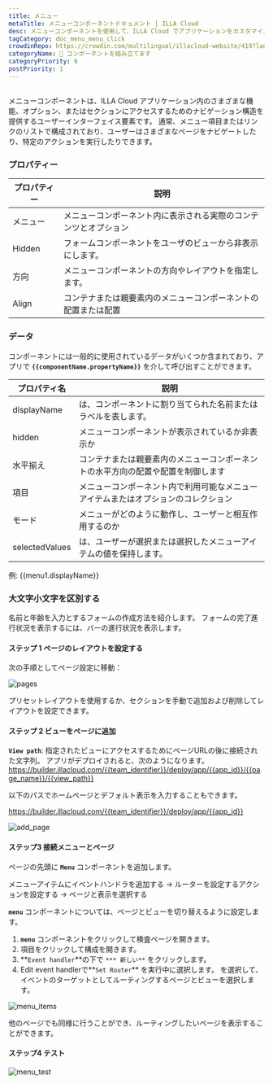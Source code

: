 ```yaml
---
title: メニュー
metaTitle: メニューコンポーネントドキュメント | ILLA Cloud
desc: メニューコンポーネントを使用して、ILLA Cloud でアプリケーションをカスタマイズする方法を学びます。
tagCategory: doc_menu_menu_click
crowdinRepo: https://crowdin.com/multilingual/illacloud-website/419?languages=ja&filter=basic&value=0
categoryName: 🧬 コンポーネントを組み立てます
categoryPriority: 6
postPriority: 1
---
```


## <h2 hidden>メニューとは?</h2>

メニューコンポーネントは、ILLA Cloud アプリケーション内のさまざまな機能、オプション、またはセクションにアクセスするためのナビゲーション構造を提供するユーザーインターフェイス要素です。 通常、メニュー項目またはリンクのリストで構成されており、ユーザーはさまざまなページをナビゲートしたり、特定のアクションを実行したりできます。

### プロパティー

| プロパティー     | 説明                                                                               |
| ---------- | -------------------------------------------------------------------------------- |
| メニュー       | メニューコンポーネント内に表示される実際のコンテンツとオプション                                                 |
| Hidden     | フォームコンポーネントをユーザのビューから非表示にします。                                                    |
| 方向         | メニューコンポーネントの方向やレイアウトを指定します。                                                      |
| Align      | コンテナまたは親要素内のメニューコンポーネントの配置または配置                                                  |

### データ

コンポーネントには一般的に使用されているデータがいくつか含まれており、アプリで **`{{componentName.propertyName}}`** を介して呼び出すことができます。

| プロパティ名          | 説明                                                                                                   |
| --------------- | ---------------------------------------------------------------------------------------------------- |
| displayName     | は、コンポーネントに割り当てられた名前またはラベルを表します。                                                                      |
| hidden          | メニューコンポーネントが表示されているか非表示か                                                                             |
| 水平揃え            | コンテナまたは親要素内のメニューコンポーネントの水平方向の配置や配置を制御します                                                             |
| 項目              | メニューコンポーネント内で利用可能なメニューアイテムまたはオプションのコレクション                                                            |
| モード             | メニューがどのように動作し、ユーザーと相互作用するのか                                                                          |
| selectedValues  | は、ユーザーが選択または選択したメニューアイテムの値を保持します。                                                                    |

例: {{menu1.displayName}}

### 大文字小文字を区別する

名前と年齢を入力とするフォームの作成方法を紹介します。 フォームの完了進行状況を表示するには、バーの進行状況を表示します。

#### ステップ 1 ページのレイアウトを設定する

次の手順としてページ設定に移動：

![pages](https://cdn.illacloud.com/official-website/img/docs/pages.png)

プリセットレイアウトを使用するか、セクションを手動で追加および削除してレイアウトを設定できます。

#### ステップ 2 ビューをページに追加

**`View path`**: 指定されたビューにアクセスするためにページURLの後に接続された文字列。 アプリがデプロイされると、次のようになります。https://builder.illacloud.com/{{team_identifier}}/deploy/app/{{app_id}}/{{page_name}}/{{view_path}}

以下のパスでホームページとデフォルト表示を入力することもできます。

https://builder.illacloud.com/{{team_identifier}}/deploy/app/{{app_id}}

![add_page](https://cdn.illacloud.com/official-website/img/docs/add_page.png)

#### ステップ3 接続メニューとページ

ページの先頭に **`Menu`** コンポーネントを追加します。

メニューアイテムにイベントハンドラを追加する → ルーターを設定するアクションを設定する → ページと表示を選択する

**`menu`** コンポーネントについては、ページとビューを切り替えるように設定します。

1.  **`menu`** コンポーネントをクリックして検査ページを開きます。
2.  項目をクリックして構成を開きます。
3.  **`Event handler`**の下で `*** 新しい**` をクリックします。
4.  Edit event handlerで**`Set Router`** を実行中に選択します。 を選択して、イベントのターゲットとしてルーティングするページとビューを選択します。

![menu_items](https://cdn.illacloud.com/official-website/img/docs/menu_items.jpg)

他のページでも同様に行うことができ、ルーティングしたいページを表示することができます。

#### ステップ4 テスト

![menu_test](https://cdn.illacloud.com/official-website/img/docs/menu_test.gif)
